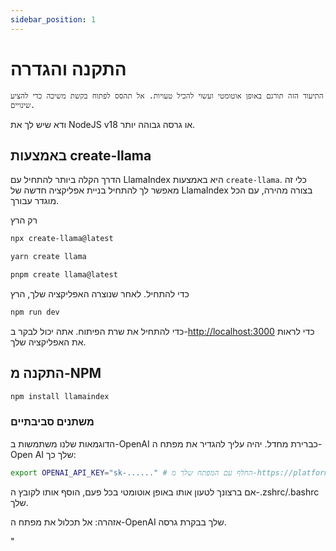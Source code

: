 ```yaml
---
sidebar_position: 1
---
```



# התקנה והגדרה

```התיעוד הזה תורגם באופן אוטומטי ועשוי להכיל טעויות. אל תהסס לפתוח בקשת משיכה כדי להציע שינויים.```


ודא שיש לך את NodeJS v18 או גרסה גבוהה יותר.


## באמצעות create-llama

הדרך הקלה ביותר להתחיל עם LlamaIndex היא באמצעות `create-llama`. כלי זה מאפשר לך להתחיל בניית אפליקציה חדשה של LlamaIndex בצורה מהירה, עם הכל מוגדר עבורך.

רק הרץ

<Tabs>
<TabItem value="1" label="npm" default>

```bash
npx create-llama@latest
```

</TabItem>
<TabItem value="2" label="Yarn">

```bash
yarn create llama
```

</TabItem>
<TabItem value="3" label="pnpm">

```bash
pnpm create llama@latest
```

</TabItem>
</Tabs>

כדי להתחיל. לאחר שנוצרה האפליקציה שלך, הרץ

```bash npm2yarn
npm run dev
```

כדי להתחיל את שרת הפיתוח. אתה יכול לבקר ב-[http://localhost:3000](http://localhost:3000) כדי לראות את האפליקציה שלך.
## התקנה מ-NPM

```bash npm2yarn
npm install llamaindex
```


### משתנים סביבתיים

הדוגמאות שלנו משתמשות ב-OpenAI כברירת מחדל. יהיה עליך להגדיר את מפתח ה-Open AI שלך כך:

```bash
export OPENAI_API_KEY="sk-......" # החלף עם המפתח שלך מ-https://platform.openai.com/account/api-keys
```

אם ברצונך לטעון אותו באופן אוטומטי בכל פעם, הוסף אותו לקובץ ה-.zshrc/.bashrc שלך.

אזהרה: אל תכלול את מפתח ה-OpenAI שלך בבקרת גרסה.


"
